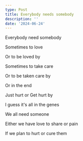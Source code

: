 ```yaml
---
type: Post
title: Everybody needs somebody
description: ''
date: '2024-06-24'
---
```

Everybody need somebody


Sometimes to love


Or to be loved by


Sometimes to take care


Or to be taken care by


Or in the end


Just hurt or Get hurt by


I guess it's all in the genes


We all need someone


Either we have love to share or pain


If we plan to hurt or cure them
